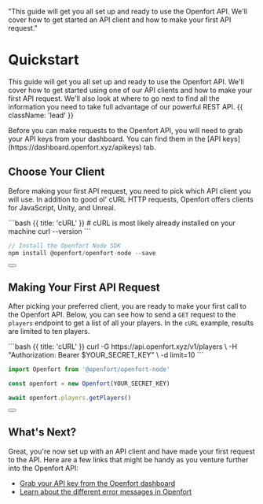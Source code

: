   "This guide will get you all set up and ready to use the Openfort API. We'll cover how to get started an API client and how to make your first API request."

# Quickstart

This guide will get you all set up and ready to use the Openfort API. We'll cover how to get started using one of our API clients and how to make your first API request. We'll also look at where to go next to find all the information you need to take full advantage of our powerful REST API. {{ className: 'lead' }}

<Note>
  Before you can make requests to the Openfort API, you will need to grab your
  API keys from your dashboard. You can find them in the [API
  keys](https://dashboard.openfort.xyz/apikeys) tab.
</Note>

## Choose Your Client

Before making your first API request, you need to pick which API client you will use. In addition to good ol' cURL HTTP requests, Openfort offers clients for JavaScript, Unity, and Unreal. 

<CodeGroup >
  ```bash {{ title: 'cURL' }}
  # cURL is most likely already installed on your machine
  curl --version
  ```

```js {{ language: 'js', title: 'Node.js' }}
// Install the Openfort Node SDK
npm install @openfort/openfort-node --save
```
</CodeGroup>

<div className="not-prose">
  <Button
    href="/libraries"
    variant="text"
    arrow="right"
    children="Check out our list of first-party SDKs"
  />
</div>

## Making Your First API Request

After picking your preferred client, you are ready to make your first call to the Openfort API.
Below, you can see how to send a `GET` request to the `players` endpoint to get a list of all your players.
In the `cURL` example, results are limited to ten players.

<CodeGroup tag="GET" label="/v1/players">
  ```bash {{ title: 'cURL' }}
  curl -G https://api.openfort.xyz/v1/players \
    -H "Authorization: Bearer $YOUR_SECRET_KEY" \
    -d limit=10
  ```

```js {{ title: 'Node.js' }}
import Openfort from '@openfort/openfort-node'

const openfort = new Openfort(YOUR_SECRET_KEY)

await openfort.players.getPlayers()
```

</CodeGroup>

<div className="not-prose">
  <Button
    href="/api/players"
    variant="text"
    arrow="right"
    children="Read the docs for the players endpoint"
  />
</div>

## What's Next?

Great, you're now set up with an API client and have made your first request to the API. Here are a few links that might be handy as you venture further into the Openfort API:

- [Grab your API key from the Openfort dashboard](https://dashboard.openfort.xyz/apikeys)
- [Learn about the different error messages in Openfort](/api/errors)

